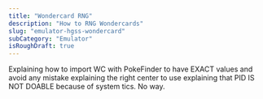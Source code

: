 ```yaml
---
title: "Wondercard RNG"
description: "How to RNG Wondercards"
slug: "emulator-hgss-wondercard"
subCategory: "Emulator"
isRoughDraft: true
---
```


Explaining how to import WC with PokeFinder to have EXACT values and avoid any mistake
explaining the right center to use
explaining that PID IS NOT DOABLE because of system tics. No way.
